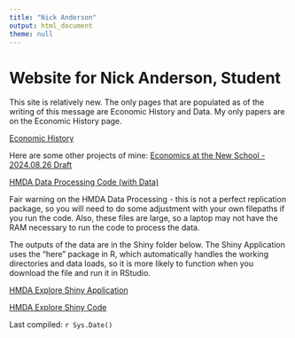 ```yaml
---
title: "Nick Anderson"
output: html_document
theme: null
---
```


# **Website for Nick Anderson, Student**

This site is relatively new. The only pages that are populated as of the writing of this message are Economic History and Data. My only papers are on the Economic History page. 

[Economic History](https://www.nickanderson.us/economichistory.html)

Here are some other projects of mine:
[Economics at the New School - 2024.08.26 Draft](https://drive.google.com/drive/folders/17Ip5x5DqTrQo8c7PagMYfp7mKX2KJDvg?usp=sharing)

[HMDA Data Processing Code (with Data)](https://drive.google.com/drive/folders/1wX-A157XSy2lfMjoSgbpTU8s0PbH9Jyu?usp=sharing)

Fair warning on the HMDA Data Processing - this is not a perfect replication package, so you will need to do some adjustment with your own filepaths if you run the code. Also, these files are large, so a laptop may not have the RAM necessary to run the code to process the data. 

The outputs of the data are in the Shiny folder below. The Shiny Application uses the "here" package in R, which automatically handles the working directories and data loads, so it is more likely to function when you download the file and run it in RStudio.  

[HMDA Explore Shiny Application](https://andenick.shinyapps.io/HMDAExplore/)

[HMDA Explore Shiny Code](https://drive.google.com/drive/folders/1w_3igaXfA0My0gK4gJpa0jg_d1KSxqff?usp=sharing)






Last compiled: `r Sys.Date()`




<!-- </div> -->
<!-- <div class="col-sm-6"> -->



<!-- </a> -->
<!-- </div> -->









<style type="text/css">
.title {
  display: none;
}

.navbar-default {
    background-color: #640000 !important;
    
}

<!-- .navbar-nav { -->
<!--   color:white !important; -->

<!-- } -->

.navbar .navbar-brand, .navbar .navbar-nav .nav-links  {
  color: white;
}

.navbar-default .navbar-nav>li>a {
    color: white !important;
    font-weight: 150;
}

.navbar-nav > .active > a { 
    background-color: #006400 !important;
    font-weight: 175;
}

#getting-started img {
  margin-right: 10px;
  margin-left: 5px;
}


</style>

<div class="row" style="padding-top: 30px;">
<div class="col-sm-6">
